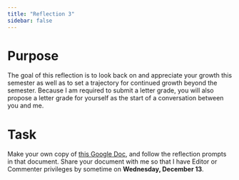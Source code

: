 ```yaml
---
title: "Reflection 3"
sidebar: false
---
```


# Purpose

The goal of this reflection is to look back on and appreciate your growth this semester as well as to set a trajectory for continued growth beyond the semester. Because I am required to submit a letter grade, you will also propose a letter grade for yourself as the start of a conversation between you and me.


# Task

Make your own copy of [this Google Doc](https://docs.google.com/document/d/1e8bzB4fcpWaMJJxxWrpS42VQ56X0P837pCL_73z-4dM/edit?usp=sharing), and follow the reflection prompts in that document. Share your document with me so that I have Editor or Commenter privileges by sometime on **Wednesday, December 13**.
